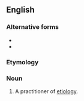 ==English==

===Alternative forms===
* {{l|en|aetiologist}}
* {{l|en|ætiologist}}

===Etymology===
{{suffix|en|etiology|ist}}

===Noun===
{{en-noun}}

# A practitioner of [[etiology]].